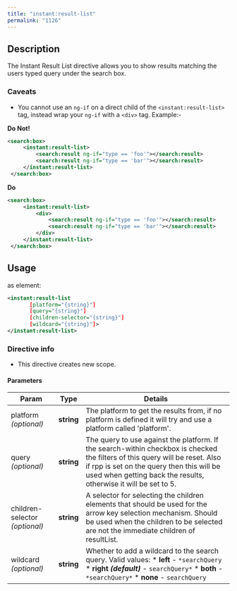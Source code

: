 ```yaml
---
title: "instant:result-list"
permalink: "1126"
---
```


## Description

The Instant Result List directive allows you to show results matching
the users typed query under the search box.

### Caveats

* You cannot use an `ng-if` on a direct child of the
  `<instant:result-list>` tag, instead wrap your `ng-if` with a `<div>`
  tag. Example:-

**Do Not!**

```xml
<search:box>
     <instant:result-list>
         <search:result ng-if="type == 'foo'"></search:result>
         <search:result ng-if="type == 'bar'"></search:result>
     </instant:result-list>
 </search:box>
```

**Do**

```xml
<search:box>
     <instant:result-list>
         <div>
             <search:result ng-if="type == 'foo'"></search:result>
             <search:result ng-if="type == 'bar'"></search:result>
         </div>
     </instant:result-list>
 </search:box>
```

## Usage

as element:

```xml
<instant:result-list
       [platform="{string}"]
       [query="{string}"]
       [children-selector="{string}"]
       [wildcard="{string}"]>
</instant:result-list>
```

### Directive info

* This directive creates new scope.

#### Parameters

| Param | Type | Details |
| --- | --- | --- |
| platform  *(optional)* | **string** | The platform to get the results from, if no platform is defined it will try and use a platform called 'platform'. |
| query  *(optional)* | **string** | The query to use against the platform. If the search-within checkbox is checked the filters of this query will be reset. Also if rpp is set on the query then this will be used when getting back the results, otherwise it will be set to 5. |
| children-selector  *(optional)* | **string** | A selector for selecting the children elements that should be used for the arrow key selection mechanism. Should be used when the children to be selected are not the immediate children of resultList. |
| wildcard  *(optional)* | **string** | Whether to add a wildcard to the search query.  Valid values:  * **left** - `*searchQuery` * **right *(default)*** - `searchQuery*` * **both** - `*searchQuery*` * **none** - `searchQuery` |